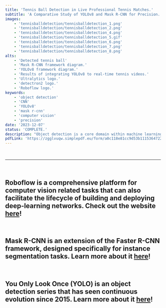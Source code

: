 ---
title: 'Tennis Ball Detection in Live Professional Tennis Matches.'
subtitle: 'A Comparative Study of YOLOv8 and Mask R-CNN for Precision.'
images:
    - 'tennisballdetection/tennisballdetection_1.png'
    - 'tennisballdetection/tennisballdetection_2.png'
    - 'tennisballdetection/tennisballdetection_4.png'
    - 'tennisballdetection/tennisballdetection_5.gif'
    - 'tennisballdetection/tennisballdetection_6.png'
    - 'tennisballdetection/tennisballdetection_7.png'
    - 'tennisballdetection/tennisballdetection_8.png'
alts:
    - 'Detected tennis ball'
    - 'Mask R-CNN framework diagram.'
    - 'YOLOv8 framework diagram.'
    - 'Results of integrating YOLOv8 to real-time tennis videos.'
    - 'Ultralytics logo.'
    - 'detectron2 logo.'
    - 'Roboflow logo.'
keywords:
    - 'object detection'
    - 'CNN'
    - 'YOLOv8'
    - 'mask r-cnn'
    - 'computer vision'
    - 'precision'
date: '2023-12-07'
status: 'COMPLETE.'
description: "Object detection is a core domain within machine learning. It encounters unique challenges when applied to sports, particularly when it is applied to swing motions –particularly with swiftly moving, small area objects. This research focuses on the specific task of tennis ball detection within frames of professional matches. Tennis balls, with their diminutivesize and speeds exceeding 100 miles per hour, demand precise localization. The methodology involves collecting training and testing data, including over 2000 combined images of generic tennis ball images and frames extracted from professional points sourced by the Association of Tennis Professionals (ATP). Two separate solutions will be studied: Mask R-CNN and YOLOv8. Both of these models aim to address the challenges posed by the distinctive characteristics of tennis balls. While the study pushes questions to be further addressed, its significance lies in contributing insights to the effectiveness of these different models towards high velocity object tracking."
pdfLink: 'https://zgglvuqw.simplepdf.eu/form/a0c118e81cc9d53b1115364722685699955678da928be489cfe75f7a6d5faad2'
---

<br />

--------------------

<br />

## Roboflow is a comprehensive platform for computer vision related tasks that can also facilitate the lifecycle of building and deploying deep-learning networks. Check out the website [here](https://roboflow.com/)!

<br />

## Mask R-CNN is an extension of the Faster R-CNN framework, designed specifically for instance segmentation tasks. Learn more about it [here](https://arxiv.org/abs/1703.06870)!

<br />

## You Only Look Once (YOLO) is an object detection series that has seen continuous evolution since 2015. Learn more about it [here](https://github.com/ultralytics/ultralytics)!

